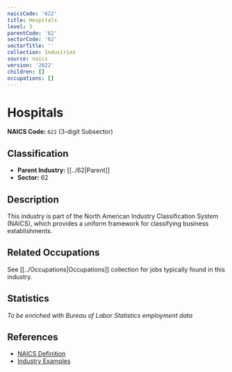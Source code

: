```yaml
---
naicsCode: '622'
title: Hospitals
level: 3
parentCode: '62'
sectorCode: '62'
sectorTitle: ''
collection: Industries
source: naics
version: '2022'
children: []
occupations: []
---
```

# Hospitals

**NAICS Code:** `622` (3-digit Subsector)

## Classification

- **Parent Industry:** [[../62|Parent]]
- **Sector:** 62

## Description

This industry is part of the North American Industry Classification System (NAICS), which provides a uniform framework for classifying business establishments.

## Related Occupations

See [[../Occupations|Occupations]] collection for jobs typically found in this industry.

## Statistics

*To be enriched with Bureau of Labor Statistics employment data*

## References

- [NAICS Definition](https://www.census.gov/naics/)
- [Industry Examples](https://www.census.gov/naics/2022NAICS/)
